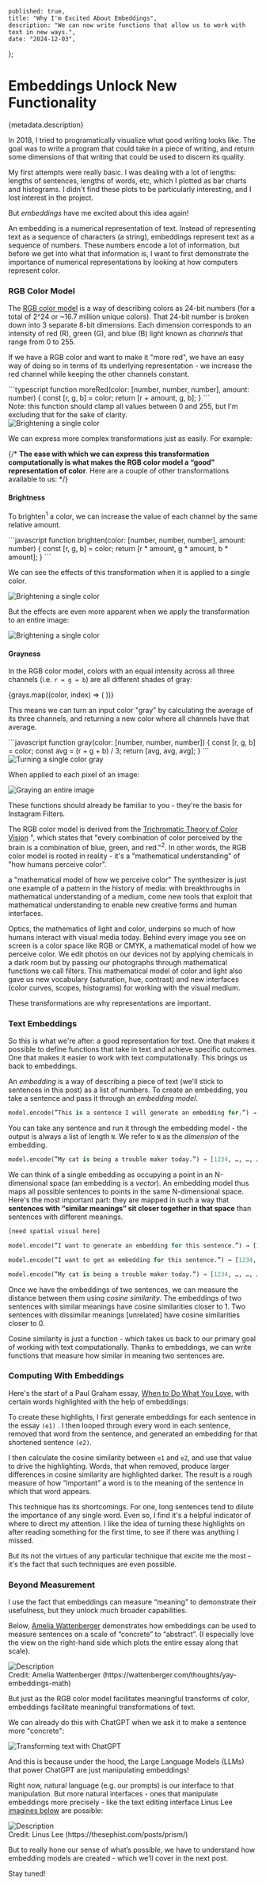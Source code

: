 


    published: true,
    title: "Why I'm Excited About Embeddings",
    description: "We can now write functions that allow us to work with text in new ways.",
    date: "2024-12-03",
};


<h1 className="text-4xl font-bold">Embeddings Unlock New Functionality</h1>
<div className="mt-2 text-lg text-gray-500">{metadata.description}</div>

In 2018, I tried to programatically visualize what good writing looks like. The goal was to write a program that could take in a piece of writing, and return some dimensions of that writing that could be used to discern its quality.


My first attempts were really basic. I was dealing with a lot of lengths: lengths of sentences, lengths of words, etc, which I plotted as bar charts and histograms. I didn't find these plots to be particularly interesting, and I lost interest in the project. 

But *embeddings* have me excited about this idea again!

An embedding is a <span className="italic">numerical representation</span> of text. Instead of representing text as a sequence of characters (a string), embeddings represent text as a sequence of numbers. These numbers encode a lot of information, but before we get into what that information is, I want to first demonstrate the importance of numerical representations by looking at how computers represent color.



### RGB Color Model

The [RGB color model](https://www.britannica.com/science/RGB-color-model) is a way of describing colors as 24-bit numbers (for a total of 2^24 or ~16.7 million unique colors). That 24-bit number is broken down into 3 separate 8-bit dimensions. Each dimension corresponds to an intensity of red (R), green (G), and blue (B) light known as *channels* that range from 0 to 255.

If we have a RGB color and want to make it "more red", we have an easy way of doing so in terms of its underlying representation - we increase the red channel while keeping the other channels constant. 

<div className="my-12">
<div className="flex justify-center">
```typescript
function moreRed(color: [number, number, number], amount: number) {
	const [r, g, b] = color;
	return [r + amount, g, b];
}
```
</div>
<figcaption className="mt-8 text-center text-sm text-gray-500">Note: this function should clamp all values between 0 and 255, but I'm excluding that for the sake of clarity.</figcaption>
</div>

<div className="flex justify-center w-full h-auto mx-auto w-1/2 my-8">
  <Image src={Red} 
    alt="Brightening a single color"
    width={0}
    height={0}
    sizes="100vw"
    className="w-full h-auto"
  />
</div>

We can express more complex transformations just as easily. For example:


{/* **The ease with which we can express this transformation computationally is what makes the RGB color model a “good” representation of color**. Here are a couple of other transformations available to us: */}

#### Brightness

To brighten<sup>1</sup> a color, we can increase the value of each channel by the same relative amount. 

<div className="flex justify-center my-12">
```javascript
function brighten(color: [number, number, number], amount: number) {
	const [r, g, b] = color;
	return [r * amount, g * amount, b * amount];
}
```
</div>

We can see the effects of this transformation when it is applied to a single color.

<div className="flex justify-center w-full h-auto mx-auto w-1/2 my-8">
  <Image src={BrightenSingle}
    alt="Brightening a single color"
    width={0}
    height={0}
    sizes="100vw"
    className="w-full h-auto"
  />
</div>


But the effects are even more apparent when we apply the transformation to an entire image:

<div className="flex justify-center h-auto mx-auto w-3/5 my-8">
  <Image src={Brighten} 
    alt="Brightening a single color"
    width={0}
    height={0}
    sizes="100vw"
    className="w-full h-auto"
  />
</div>


#### Grayness

In the RGB color model, colors with an equal intensity across all three channels (i.e. `r = g = b`) are all different shades of gray:

<div className="flex gap-8 justify-center my-8 py-4 rounded-sm">
{grays.map((color, index) => (
 <ColorSwatch rgb={color} key={index} />
))}
</div>

This means we can turn an input color "gray" by calculating the average of its three channels, and returning a new color where all channels have that average. 

<div className="flex justify-center my-12">
```javascript
function gray(color: [number, number, number]) {
	const [r, g, b] = color;
    const avg = (r + g + b) / 3;
	return [avg, avg, avg];
}
```
</div>

<div className="flex justify-center w-full h-auto mx-auto w-1/2 my-8">
  <Image src={GraySingle} 
    alt="Turning a single color gray"
    width={0}
    height={0}
    sizes="100vw"
    className="w-full h-auto"
  />
</div>

When applied to each pixel of an image:

<div className="flex justify-center w-full h-auto mx-auto w-3/5 my-8">
  <Image src={Gray} 
    alt="Graying an entire image"
    width={0}
    height={0}
    sizes="100vw"
    className="w-full h-auto"
  />
</div>

These functions should already be familiar to you - they're the basis for Instagram Filters.

The RGB color model is derived from the [Trichromatic Theory of Color Vision](https://www.simplypsychology.org/what-is-the-trichromatic-theory-of-color-vision.html)
", which states that "every combination of color perceived by the brain is a combination of blue, green, and red."<sup>2</sup>. In other words, the RGB color model is rooted in reality - it's a "mathematical understanding" of "how humans perceive color".


a "mathematical model of how we perceive color"
The synthesizer is just one example of a pattern in the history of media: with breakthroughs in mathematical understanding of a medium, come new tools that exploit that mathematical understanding to enable new creative forms and human interfaces.

Optics, the mathematics of light and color, underpins so much of how humans interact with visual media today. Behind every image you see on screen is a color space like RGB or CMYK, a mathematical model of how we perceive color. We edit photos on our devices not by applying chemicals in a dark room but by passing our photographs through mathematical functions we call filters. This mathematical model of color and light also gave us new vocabulary (saturation, hue, contrast) and new interfaces (color curves, scopes, histograms) for working with the visual medium.

These transformations are why representations are important.

### Text Embeddings

So this is what we're after: a good representation for text. One that makes it possible to define functions that take in text and achieve specific outcomes. One that makes it easier to work with text computationally. This brings us back to embeddings.

An *embedding* is a way of describing a piece of text (we'll stick to sentences in this post) as a list of numbers. To create an embedding, you take a sentence and pass it through an *embedding model*. 

```python
model.encode(”This is a sentence I will generate an embedding for.”) → [1234, …, …, …]
```

You can take any sentence and run it through the embedding model - the output is always a list of length `N`. We refer to `N` as the *dimension* of the embedding. 


```python
model.encode(”My cat is being a trouble maker today.”) → [1234, …, …, …]
```


We can think of a single embedding as occupying a point in an N-dimensional space (an embedding is a *vector*). An embedding model thus maps all possible sentences to points in the same N-dimensional space. Here's the most important part: they are mapped in such a way that **sentences with “similar meanings” sit closer together in that space** than sentences with different meanings.

```python
[need spatial visual here]

model.encode(”I want to generate an embedding for this sentence.”) → [1234, …, …, …]

model.encode(”I want to get an embedding for this sentence.”) → [1234, …, …, …]

model.encode(”My cat is being a trouble maker today.”) → [1234, …, …, …]
```

Once we have the embeddings of two sentences, we can measure the distance between them using *cosine similarity*. The embeddings of two sentences with similar meanings have cosine similarities closer to 1. Two sentences with dissimilar meanings [unrelated] have cosine similarities closer to 0. 

Cosine similarity is just a function - which takes us back to our primary goal of working with text computationally. Thanks to embeddings, we can write functions that measure how similar in meaning two sentences are.

### Computing With Embeddings

Here's the start of a Paul Graham essay, [When to Do What You Love](https://www.paulgraham.com/when.html), with certain words highlighted with the help of embeddings:

<div className="m-8">
    <RemoveWord words={pg_remove_words_results} />
</div>

To create these highlights, I first generate embeddings for each sentence in the essay `(e1)` . I then looped through every word in each sentence, removed that word from the sentence, and generated an embedding for that shortened sentence `(e2)`.

I then calculate the cosine similarity between `e1` and `e2`, and use that value to drive the highlighting. Words, that when removed, produce larger differences in cosine similarity are highlighted darker. The result is a rough measure of how “important” a word is to the meaning of the sentence in which that word appears. 

This technique has its shortcomings. For one, long sentences tend to dilute the importance of any single word. Even so, I find it's a helpful indicator of where to direct my attention. I like the idea of turning these highlights on after reading something for the first time, to see if there was anything I missed. 

But its not the virtues of any particular technique that excite me the most - it's the fact that such techniques are even possible.


### Beyond Measurement

I use the fact that embeddings can measure “meaning” to demonstrate their usefulness, but they unlock much broader capabilities. 

Below, [Amelia Wattenberger](https://wattenberger.com/thoughts/yay-embeddings-math) demonstrates how embeddings can be used to measure sentences on a scale of “concrete” to “abstract”. (I <span className="italic">especially love</span> the view on the right-hand side which plots the entire essay along that scale).

<div className="my-24">
<div className="flex justify-center">
  <Image 
    src={Wattenberger} 
    alt="Description" 
    />
</div>
<figcaption className="mt-4 text-center text-sm text-gray-500">Credit: Amelia Wattenberger (https://wattenberger.com/thoughts/yay-embeddings-math)</figcaption>
</div>

But just as the RGB color model facilitates meaningful transforms of color, embeddings facilitate meaningful transformations of text. 



We can already do this with ChatGPT when we ask it to make a sentence more "concrete":

<div className="flex justify-center my-24">
<Image 
    src={ChatGPT} 
    alt="Transforming text with ChatGPT" 
    />
</div>


And this is because under the hood, the Large Language Models (LLMs) that power ChatGPT are just manipulating embeddings!

Right now, natural language (e.g. our prompts) is our interface to that manipulation. But more natural interfaces - ones that manipulate embeddings more precisely - like the text editing interface Linus Lee [imagines below](https://thesephist.com/posts/prism/) are possible:

<div className="my-24">
<div className="flex justify-center">
  <Image 
    src={Prism} 
    alt="Description" 
    height={500}
    />
</div>
<figcaption className="mt-4 text-center text-sm text-gray-500">Credit: Linus Lee (https://thesephist.com/posts/prism/)</figcaption>
</div>


But to really hone our sense of what’s possible, we have to understand how embedding models are created - which we’ll cover in the next post.


Stay tuned!